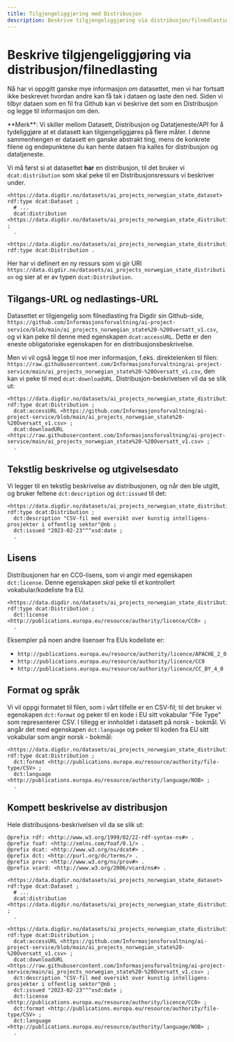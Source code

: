 ```yaml
---
title: Tilgjengeliggjøring med Distribusjon
description: Beskrive tilgjengeliggjøring via distribusjon/filnedlasting
---
```


# Beskrive tilgjengeliggjøring via distribusjon/filnedlasting

Nå har vi oppgitt ganske mye informasjon _om_ datasettet, men vi har fortsatt ikke beskrevet hvordan andre kan få tak i dataen og laste den ned. Siden vi tilbyr dataen som en fil fra Github kan vi beskrive det som en Distribusjon og legge til informasjon om den.

<Alert size='sm'>
    **Merk**: Vi skiller mellom Datasett, Distribusjon og Datatjeneste/API for å tydeliggjøre at et datasett kan
    tilgjengeliggjøres på flere måter. I denne sammenhengen er datasett en ganske abstrakt ting, mens de konkrete filene
    og endepunktene du kan hente dataen fra kalles for distribusjon og datatjeneste.
</Alert>

Vi må først si at datasettet **har** en distribusjon, til det bruker vi `dcat:distribution` som skal peke til en Distribusjonsressurs vi beskriver under.

```turtle
<https://data.digdir.no/datasets/ai_projects_norwegian_state_dataset> rdf:type dcat:Dataset ;
  # ...
  dcat:distribution <https://data.digdir.no/datasets/ai_projects_norwegian_state_distribution> ;
  .

<https://data.digdir.no/datasets/ai_projects_norwegian_state_distribution> rdf:type dcat:Distribution .
```

Her har vi definert en ny ressurs som vi gir URI `https://data.digdir.no/datasets/ai_projects_norwegian_state_distribution` og sier at er av typen `dcat:Distribution`.

## Tilgangs-URL og nedlastings-URL

Datasettet er tilgjengelig som filnedlasting fra Digdir sin Github-side, `https://github.com/Informasjonsforvaltning/ai-project-service/blob/main/ai_projects_norwegian_state%20-%20Oversatt_v1.csv`, og vi kan peke til denne med egenskapen `dcat:accessURL`. Dette er den eneste obligatoriske egenskapen for en distribusjonsbeskrivelse.

Men vi vil også legge til noe mer informasjon, f.eks. direktelenken til filen: `https://raw.githubusercontent.com/Informasjonsforvaltning/ai-project-service/main/ai_projects_norwegian_state%20-%20Oversatt_v1.csv`, den kan vi peke til med `dcat:downloadURL`. Distribusjon-beskrivelsen vil da se slik ut:

```turtle
<https://data.digdir.no/datasets/ai_projects_norwegian_state_distribution> rdf:type dcat:Distribution ;
  dcat:accessURL <https://github.com/Informasjonsforvaltning/ai-project-service/blob/main/ai_projects_norwegian_state%20-%20Oversatt_v1.csv> ;
  dcat:downloadURL <https://raw.githubusercontent.com/Informasjonsforvaltning/ai-project-service/main/ai_projects_norwegian_state%20-%20Oversatt_v1.csv> ;
  .
```

## Tekstlig beskrivelse og utgivelsesdato

Vi legger til en tekstlig beskrivelse av distribusjonen, og når den ble utgitt, og bruker feltene `dct:description` og `dct:issued` til det:

```turtle
<https://data.digdir.no/datasets/ai_projects_norwegian_state_distribution> rdf:type dcat:Distribution ;
  dct:description "CSV-fil med oversikt over kunstig intelligens-prosjekter i offentlig sektor"@nb ;
  dct:issued "2023-02-23"^^xsd:date ;
  .
```

## Lisens

Distribusjonen har en CC0-lisens, som vi angir med egenskapen `dct:license`. Denne egenskapen _skal_ peke til et kontrollert vokabular/kodeliste fra EU.

```turtle
<https://data.digdir.no/datasets/ai_projects_norwegian_state_distribution> rdf:type dcat:Distribution ;
  dct:license <http://publications.europa.eu/resource/authority/licence/CC0> ;
  .
```

Eksempler på noen andre lisenser fra EUs kodeliste er:

-   `http://publications.europa.eu/resource/authority/licence/APACHE_2_0`
-   `http://publications.europa.eu/resource/authority/licence/CC0`
-   `http://publications.europa.eu/resource/authority/licence/CC_BY_4_0`

## Format og språk

Vi vil oppgi formatet til filen, som i vårt tilfelle er en CSV-fil; til det bruker vi egenskapen `dct:format` og peker til en kode i EU sitt vokabular "File Type" som representerer CSV.
I tillegg er innholdet i datasett på norsk - bokmål. Vi angår det med egenskapen `dct:language` og peker til koden fra EU sitt vokabular som angir norsk - bokmål:

```turtle
<https://data.digdir.no/datasets/ai_projects_norwegian_state_distribution> rdf:type dcat:Distribution ;
  dct:format <http://publications.europa.eu/resource/authority/file-type/CSV> ;
  dct:language <http://publications.europa.eu/resource/authority/language/NOB> ;
  .
```

## Kompett beskrivelse av distribusjon

Hele distribusjons-beskrivelsen vil da se slik ut:

```turtle
@prefix rdf: <http://www.w3.org/1999/02/22-rdf-syntax-ns#> .
@prefix foaf: <http://xmlns.com/foaf/0.1/> .
@prefix dcat: <http://www.w3.org/ns/dcat#> .
@prefix dct: <http://purl.org/dc/terms/> .
@prefix prov: <http://www.w3.org/ns/prov#> .
@prefix vcard: <http://www.w3.org/2006/vcard/ns#> .

<https://data.digdir.no/datasets/ai_projects_norwegian_state_dataset> rdf:type dcat:Dataset ;
  # ...
  dcat:distribution <https://data.digdir.no/datasets/ai_projects_norwegian_state_distribution> ;
  .

<https://data.digdir.no/datasets/ai_projects_norwegian_state_distribution> rdf:type dcat:Distribution ;
  dcat:accessURL <https://github.com/Informasjonsforvaltning/ai-project-service/blob/main/ai_projects_norwegian_state%20-%20Oversatt_v1.csv> ;
  dcat:downloadURL <https://raw.githubusercontent.com/Informasjonsforvaltning/ai-project-service/main/ai_projects_norwegian_state%20-%20Oversatt_v1.csv> ;
  dct:description "CSV-fil med oversikt over kunstig intelligens-prosjekter i offentlig sektor"@nb ;
  dct:issued "2023-02-23"^^xsd:date ;
  dct:license <http://publications.europa.eu/resource/authority/licence/CC0> ;
  dct:format <http://publications.europa.eu/resource/authority/file-type/CSV> ;
  dct:language <http://publications.europa.eu/resource/authority/language/NOB> ;
  .
```
